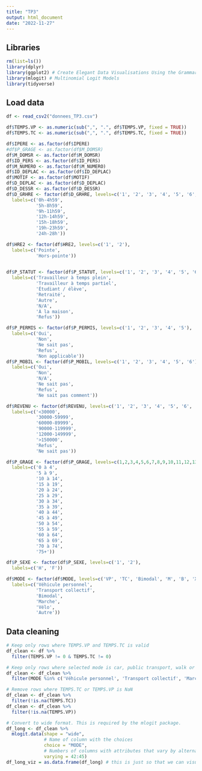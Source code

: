 ```yaml
---
title: "TP3"
output: html_document
date: "2022-11-27"
---
```


## Libraries
```r
rm(list=ls())
library(dplyr) 
library(ggplot2) # Create Elegant Data Visualisations Using the Grammar of Graphics
library(mlogit) # Multinomial Logit Models
library(tidyverse)
```

## Load data
```r
df <- read_csv2("donnees_TP3.csv")

df$TEMPS.VP <- as.numeric(sub(",", ".", df$TEMPS.VP, fixed = TRUE))
df$TEMPS.TC <- as.numeric(sub(",", ".", df$TEMPS.TC, fixed = TRUE))

df$IPERE <- as.factor(df$IPERE)
#df$P_GRAGE <- as.factor(df$M_DOMSR)
df$M_DOMSR <- as.factor(df$M_DOMSR)
df$ID_PERS <- as.factor(df$ID_PERS)
df$M_NUMERO <- as.factor(df$M_NUMERO) 
df$ID_DEPLAC <- as.factor(df$ID_DEPLAC)
df$MOTIF <- as.factor(df$MOTIF)
df$D_DEPLAC <- as.factor(df$D_DEPLAC)
df$D_DESSR <- as.factor(df$D_DESSR)
df$D_GRHRE <- factor(df$D_GRHRE, levels=c('1', '2', '3', '4', '5', '6', '7'),
  labels=c('0h-4h59',
           '5h-8h59',
           '9h-11h59',
           '12h-14h59',
           '15h-18h59',
           '19h-23h59',
           '24h-28h'))

df$HRE2 <- factor(df$HRE2, levels=c('1', '2'),
  labels=c('Pointe',
           'Hors-pointe'))

  
df$P_STATUT <- factor(df$P_STATUT, levels=c('1', '2', '3', '4', '5', '6', '7', '8'),
  labels=c('Travailleur à temps plein',
           'Travailleur à temps partiel',
           'Étudiant / élève',
           'Retraité',
           'Autre',
           'N/A',
           'À la maison',
           'Refus'))

df$P_PERMIS <- factor(df$P_PERMIS, levels=c('1', '2', '3', '4', '5'),
  labels=c('Oui',
           'Non',
           'Ne sait pas',
           'Refus',
           'Non applicable'))
df$P_MOBIL <- factor(df$P_MOBIL, levels=c('1', '2', '3', '4', '5', '6'),
  labels=c('Oui',
           'Non',
           'N/A',
           'Ne sait pas',
           'Refus',
           'Ne sait pas comment'))

df$REVENU <- factor(df$REVENU, levels=c('1', '2', '3', '4', '5', '6', '7', '8'),
  labels=c('<30000',
           '30000-59999',
           '60000-89999',
           '90000-119999',
           '12000-149999',
           '>150000',
           'Refus',
           'Ne sait pas'))

df$P_GRAGE <- factor(df$P_GRAGE, levels=c(1,2,3,4,5,6,7,8,9,10,11,12,13,14,15,16),
  labels=c('0 à 4',
           '5 à 9',
           '10 à 14',
           '15 à 19',
           '20 à 24',
           '25 à 29',
           '30 à 34',
           '35 à 39',
           '40 à 44',
           '45 à 49',
           '50 à 54',
           '55 à 59',
           '60 à 64',
           '65 à 69',
           '70 à 74',
           '75+'))

df$P_SEXE <- factor(df$P_SEXE, levels=c('1', '2'),
  labels=c('H', 'F'))

df$MODE <- factor(df$MODE, levels=c('VP', 'TC', 'Bimodal', 'M', 'B', 'X'),
  labels=c('Véhicule personnel',
           'Transport collectif',
           'Bimodal',
           'Marche',
           'Vélo',
           'Autre'))

```

## Data cleaning
```r
# Keep only rows where TEMPS.VP and TEMPS.TC is valid
df_clean <- df %>%
  filter(TEMPS.VP != 0 & TEMPS.TC != 0)

# Keep only rows where selected mode is car, public transport, walk or bike
df_clean <- df_clean %>%
  filter(MODE %in% c('Véhicule personnel', 'Transport collectif', 'Marche', 'Vélo'))

# Remove rows where TEMPS.TC or TEMPS.VP is NaN
df_clean <- df_clean %>%
  filter(!is.na(TEMPS.TC))
df_clean <- df_clean %>%
  filter(!is.na(TEMPS.VP))

# Convert to wide format. This is required by the mlogit package.
df_long <- df_clean %>%
  mlogit.data(shape = "wide",
              # Name of column with the choices
              choice = "MODE",
              # Numbers of columns with attributes that vary by alternative
              varying = 42:45)
df_long_viz = as.data.frame(df_long) # this is just so that we can visualize the df_long database in RStudio.
```

